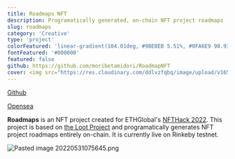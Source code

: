 ```yaml
---
title: Roadmaps NFT
description: Programatically generated, on-chain NFT project roadmaps
slug: roadmaps
category: 'Creative'
type: 'project'
colorFeatured: 'linear-gradient(104.01deg, #9BEBEB 5.51%, #0FA6E9 98.93%)'
fontFeatured: '#000000'
featured: false
github: https://github.com/moribetamidori/RoadmapNFT
cover: <img src="https://res.cloudinary.com/ddlvzfqbq/image/upload/v1654001142/jmill.dev/projects/roadmaps/Pasted%20image%2020220531084006.png" alt="Pasted image 20220531084006.png"/>
---
```


[Github](https://github.com/moribetamidori/RoadmapNFT)

[Opensea](https://testnets.opensea.io/collection/roadmaps-v3)

**Roadmaps** is an NFT project created for ETHGlobal's [NFTHack 2022](https://nft.ethglobal.co/). This project is based on [the Loot Project](https://www.lootproject.com/) and programatically generates NFT project roadmaps entirely on-chain. It is currently live on Rinkeby testnet.

<img src="https://res.cloudinary.com/ddlvzfqbq/image/upload/v1654000000/jmill.dev/projects/roadmaps/Pasted%20image%2020220531075645.png" alt="Pasted image 20220531075645.png"/>